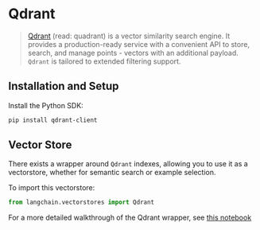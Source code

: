 # Qdrant

>[Qdrant](https://qdrant.tech/documentation/) (read: quadrant) is a vector similarity search engine. 
> It provides a production-ready service with a convenient API to store, search, and manage 
> points - vectors with an additional payload. `Qdrant` is tailored to extended filtering support.


## Installation and Setup

Install the Python SDK:

```bash
pip install qdrant-client
```


## Vector Store

There exists a wrapper around `Qdrant` indexes, allowing you to use it as a vectorstore,
whether for semantic search or example selection.

To import this vectorstore:
```python
from langchain.vectorstores import Qdrant
```

For a more detailed walkthrough of the Qdrant wrapper, see [this notebook](/docs/integrations/vectorstores/qdrant)

